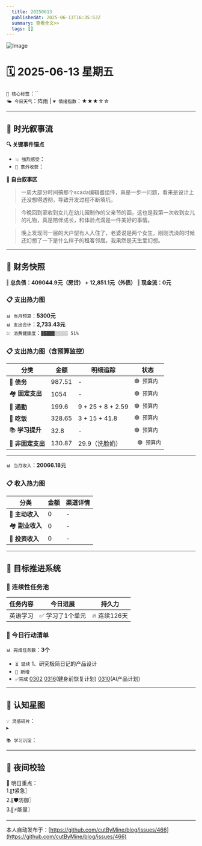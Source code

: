 ```yaml
---
  title: 20250613
  publishedAt: 2025-06-13T16:35:53Z
  summary: 查看全文>>
  tags: []
---
```


![Image](https://github.com/user-attachments/assets/9fee98a9-ec18-4fd2-9cfc-2e821e1fc9b6)

# 🗓️ 2025-06-13 星期五  
`🔑 核心标签`：``  
`🌤️ 今日天气`：阵雨 | `💗 情绪指数`：★★★☆☆   

---


## 🌊 **时光叙事流**
**🔍 关键事件锚点**  
- `💥 强烈感受`：                    
- `🎉 意外收获`：         

**📖 自由叙事区**  
> 一周大部分时间搞那个scada编辑器组件，真是一步一问题，看来是设计上还没想得透彻，导致开发过程不断填坑。

> 今晚回到家收到女儿在幼儿园制作的父亲节的画，这也是我第一次收到女儿的礼物，真是陪伴成长，和体验点滴是一件美好的事情。

> 晚上发现同一层的大户型有人入住了，老婆说是两个女生，刚刚洗澡的时候还幻想了一下是什么样子的租客邻居。我果然是天生爱幻想。

---

## 💸 **财务快照**
‖ **总负债：409044.9元（房贷） + 12,851.1元（外债）**
‖ **现金流：0元**

### 📋 支出热力图

`📊 当月预算`：**5300元**  
`📊 支出合计`：**2,733.43元**  
`💹 消费健康度`：`▓▓▓▓▓░░░░░ 51%`  
### 📋 支出热力图（含预算监控）
| 分类         | 金额    | 明细追踪                  | 状态           |
|--------------|---------|---------------------------|----------------|
| 🏦 **债务**    | 987.51   | -    | `🟢 预算内`   |
| 🏘️ **固定支出** | 1054     |  -  | `🟢 预算内`     |
| 🚌 **通勤**     | 199.6   | 9 + 25 + 8 + 2.59   | `🟢 预算内`     |
| 🍜 **吃饭**     | 328.65  | 3 + 15 + 41.8 | `🟢 预算内`   |
| 📚 **学习提升** | 32.8      | -      | `🟢 预算内`     |
| 🎲 **非固定支出** | 130.87     |  29.9（洗脸奶）  | ` 🟢 预算内`  |
---

`📊 当月收入`：**20066.18元**  

### 📋 收入热力图
| 分类         | 金额    | 渠道详情             |
|--------------|---------|-------------------------|
| 🏦 **主动收入**  | 0                | -        |
| 🏘️ **副业收入**  | 0                | -        |
| 🚌 **投资收入**  | 0                | -        |



---

## 🎯 **目标推进系统**

### 🔄 连续性任务池
| 任务内容                | 今日进展          | 持久力     |
|-------------------------|-------------------|------------|
| 英语学习         | ✅ 学习了1个单元 | 🔥 连续126天  |



### 📌 今日行动清单

`📊 完成任务数`：**3个**  
- `⏳ 延续` 1、研究极简日记的产品设计             
- `🚩 新增`   
- `✅完成` [0302](note://WEB9685e40ae7a6464db1196641a1ffd0ee)   [0316](note://WEBc1fcc89ec3e741538b703e8017b38c9f)(健身前恢复计划)  [0310](note://WEBfc89f9187c014fbe9fab88e2d09b4bde)(AI产品计划)


---

## 🌌 **认知星图**
`💡 灵感碎片`：  
▸ 


`📚 学习沉淀`：  
>    

---

## 🌃 夜间校验

🚀 明日重点：  
1.〖❗紧急〗  
2.〖🛡️防御〗  
3.〖⚡能量〗

---
本人自动发布于：[https://github.com/cutByMine/blog/issues/466](https://github.com/cutByMine/blog/issues/466)
